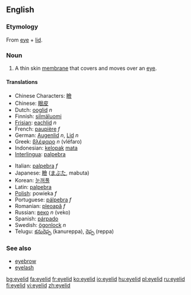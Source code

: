 ==English==

===Etymology===
From [[eye]] + [[lid]].

===Noun===
{{en-noun}}

# {{anatomy}} A thin skin [[membrane]] that covers and moves over an [[eye]].

====Translations====
{{top}}
*Chinese Characters: [[瞼]]
*Chinese: [[眼皮]]
*Dutch: [[ooglid]] ''n''
*Finnish: [[silmäluomi]]
*[[Frisian]]: [[eachlid]] ''n''
*French: [[paupière]] ''f''
*German: [[Augenlid]] ''n'', [[Lid]] ''n''
*Greek: [[βλέφαρο]] ''n'' (vléfaro)
*Indonesian: [[kelopak]] [[mata]]
*[[Interlingua]]: [[palpebra#Indonesian|palpebra]]
{{mid}}
*Italian: [[palpebra#Italian|palpebra]] ''f''
*Japanese: [[瞼]] ([[まぶた]], mabuta)
*Korean: [[눈꺼풀]]
*Latin: [[palpebra#Latin|palpebra]]
*[[Polish]]: powieka ''f''
*Portuguese: [[pálpebra]] ''f''
*Romanian: [[pleoapă]] ''f''
*Russian: [[веко]] ''n'' (veko)
*Spanish: [[párpado]]
*Swedish: [[ögonlock]] ''n''
*Telugu: [[కనురెప్ప]] (kanureppa), [[రెప్ప]] (reppa)
{{bottom}}

===See also===
*[[eyebrow]]
*[[eyelash]]

[[bg:eyelid]]
[[fa:eyelid]]
[[fr:eyelid]]
[[ko:eyelid]]
[[io:eyelid]]
[[hu:eyelid]]
[[pl:eyelid]]
[[ru:eyelid]]
[[fi:eyelid]]
[[vi:eyelid]]
[[zh:eyelid]]